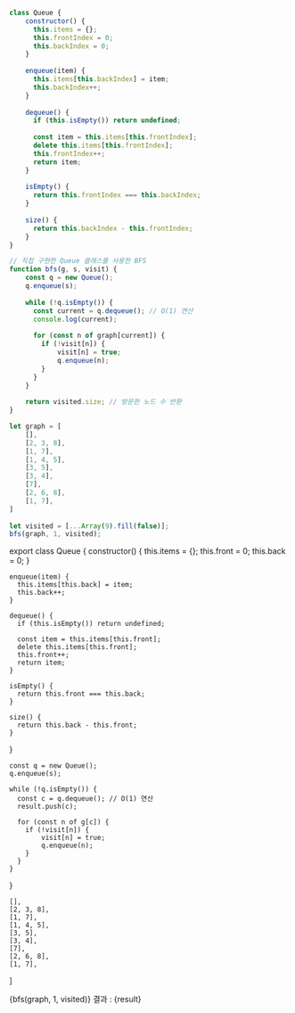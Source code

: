 
```js
class Queue {
    constructor() {
      this.items = {};
      this.frontIndex = 0;
      this.backIndex = 0;
    }
  
    enqueue(item) {
      this.items[this.backIndex] = item;
      this.backIndex++;
    }
  
    dequeue() {
      if (this.isEmpty()) return undefined;
      
      const item = this.items[this.frontIndex];
      delete this.items[this.frontIndex];
      this.frontIndex++;
      return item;
    }
  
    isEmpty() {
      return this.frontIndex === this.backIndex;
    }
  
    size() {
      return this.backIndex - this.frontIndex;
    }
}

// 직접 구현한 Queue 클래스를 사용한 BFS
function bfs(g, s, visit) {
    const q = new Queue();
    q.enqueue(s);
    
    while (!q.isEmpty()) {
      const current = q.dequeue(); // O(1) 연산
      console.log(current);
      
      for (const n of graph[current]) {
        if (!visit[n]) {
            visit[n] = true;
            q.enqueue(n);
        }
      }
    }
    
    return visited.size; // 방문한 노드 수 반환
}

let graph = [
    [],
    [2, 3, 8],
    [1, 7],
    [1, 4, 5],
    [3, 5],
    [3, 4],
    [7],
    [2, 6, 8],
    [1, 7],
]
  
let visited = [...Array(9).fill(false)];
bfs(graph, 1, visited);
```


export class Queue {
    constructor() {
      this.items = {};
      this.front = 0;
      this.back = 0;
    }
  
    enqueue(item) {
      this.items[this.back] = item;
      this.back++;
    }
  
    dequeue() {
      if (this.isEmpty()) return undefined;
      
      const item = this.items[this.front];
      delete this.items[this.front];
      this.front++;
      return item;
    }
  
    isEmpty() {
      return this.front === this.back;
    }
  
    size() {
      return this.back - this.front;
    }
}

    const q = new Queue();
    q.enqueue(s);
    
    while (!q.isEmpty()) {
      const c = q.dequeue(); // O(1) 연산
      result.push(c);
      
      for (const n of g[c]) {
        if (!visit[n]) {
            visit[n] = true;
            q.enqueue(n);
        }
      }
    }
}

    [],
    [2, 3, 8],
    [1, 7],
    [1, 4, 5],
    [3, 5],
    [3, 4],
    [7],
    [2, 6, 8],
    [1, 7],
]
  

{bfs(graph, 1, visited)}
결과 : {result}